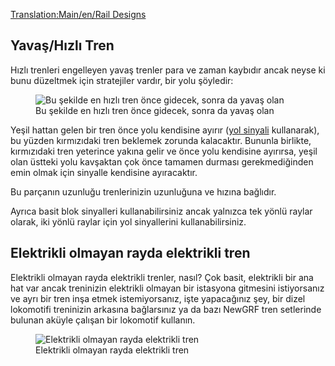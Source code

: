 [[Translation:Main/en/Rail Designs]]{{en/-}}{{tr/İçindekiler}}
==Yavaş/Hızlı Tren==
Hızlı trenleri engelleyen yavaş trenler para ve zaman kaybıdır ancak neyse ki bunu düzeltmek için stratejiler vardır, bir yolu şöyledir:

[[File:en/Rail design1.png|center|frame|Bu şekilde en hızlı tren önce gidecek, sonra da yavaş olan]]

Yeşil hattan gelen bir tren önce yolu kendisine ayırır ([[Main/en/Signals#Path Signals|yol sinyali]] kullanarak), bu yüzden kırmızıdaki tren beklemek zorunda kalacaktır. Bununla birlikte, kırmızıdaki tren yeterince yakına gelir ve önce yolu kendisine ayırırsa, yeşil olan üstteki yolu kavşaktan çok önce tamamen durması gerekmediğinden emin olmak için sinyalle kendisine ayıracaktır.

Bu parçanın uzunluğu trenlerinizin uzunluğuna ve hızına bağlıdır.

Ayrıca basit blok sinyalleri kullanabilirsiniz ancak yalnızca tek yönlü raylar olarak, iki yönlü raylar için yol sinyallerini kullanabilirsiniz.

==Elektrikli olmayan rayda elektrikli tren==

Elektrikli olmayan rayda elektrikli trenler, nasıl? Çok basit, elektrikli bir ana hat var ancak treninizin elektrikli olmayan bir istasyona gitmesini istiyorsanız ve ayrı bir tren inşa etmek istemiyorsanız, işte yapacağınız şey, bir dizel lokomotifi treninizin arkasına bağlarsınız ya da bazı NewGRF tren setlerinde bulunan aküyle çalışan bir lokomotif kullanın.

[[File:en/Snapshot7.png|frame|center|Elektrikli olmayan rayda elektrikli tren]]